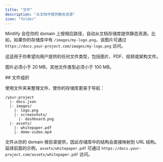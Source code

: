 ```yaml
---
title: "文件"
description: "从文档中提供静态资源"
icon: "folder"
---
```


Mintlify 会在你的 domain 上按相应路径，自动从文档存储库提供静态资源。比如，如果你的存储库中有 `/images/my-logo.png`，该图片可通过 `https://docs.your-project.com/images/my-logo.png` 访问。

这适用于你希望向用户提供的任何文件类型，包括图片、PDF、视频或架构文件。

图片必须小于 20 MB，其他文件类型必须小于 100 MB。

<div id="file-organization">
  ## 文件组织
</div>

使用文件夹来整理文件，使你的存储库更易于导航：

```text
/your-project
  |- docs.json
  |- images/
    |- logo.png
    |- screenshots/
      |- dashboard.png
  |- assets/
    |- whitepaper.pdf
    |- demo-video.mp4
```

文件从你的 domain 根目录提供，因此存储库中的结构会直接映射到 URL 结构。延续前面的示例，`assets/whitepaper.pdf` 可通过 `https://docs.your-project.com/assets/whitepaper.pdf` 访问。
